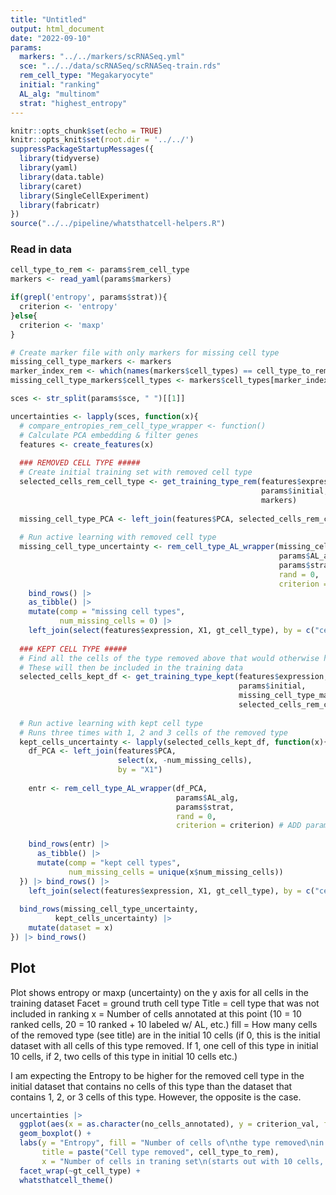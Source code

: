 ```yaml
---
title: "Untitled"
output: html_document
date: "2022-09-10"
params:
  markers: "../../markers/scRNASeq.yml"
  sce: "../../data/scRNASeq/scRNASeq-train.rds"
  rem_cell_type: "Megakaryocyte"
  initial: "ranking"
  AL_alg: "multinom"
  strat: "highest_entropy"
---
```


```r
knitr::opts_chunk$set(echo = TRUE)
knitr::opts_knit$set(root.dir = '../../')
suppressPackageStartupMessages({
  library(tidyverse)
  library(yaml)
  library(data.table)
  library(caret)
  library(SingleCellExperiment)
  library(fabricatr)
})
source("../../pipeline/whatsthatcell-helpers.R")
```

### Read in data
```r
cell_type_to_rem <- params$rem_cell_type
markers <- read_yaml(params$markers)

if(grepl('entropy', params$strat)){
  criterion <- 'entropy'
}else{
  criterion <- 'maxp'
}

# Create marker file with only markers for missing cell type
missing_cell_type_markers <- markers
marker_index_rem <- which(names(markers$cell_types) == cell_type_to_rem)
missing_cell_type_markers$cell_types <- markers$cell_types[marker_index_rem]

sces <- str_split(params$sce, " ")[[1]]
```


```r
uncertainties <- lapply(sces, function(x){
  # compare_entropies_rem_cell_type_wrapper <- function()
  # Calculate PCA embedding & filter genes
  features <- create_features(x)
  
  ### REMOVED CELL TYPE #####
  # Create initial training set with removed cell type
  selected_cells_rem_cell_type <- get_training_type_rem(features$expression, 
                                                        params$initial, 
                                                        markers)
  
  missing_cell_type_PCA <- left_join(features$PCA, selected_cells_rem_cell_type) # Adds the cell type labels
  
  # Run active learning with removed cell type
  missing_cell_type_uncertainty <- rem_cell_type_AL_wrapper(missing_cell_type_PCA,
                                                            params$AL_alg,
                                                            params$strat,
                                                            rand = 0,
                                                            criterion = criterion) |> # Need to add params here
    bind_rows() |> 
    as_tibble() |> 
    mutate(comp = "missing cell types",
           num_missing_cells = 0) |> 
    left_join(select(features$expression, X1, gt_cell_type), by = c("cell_id" = "X1"))
  
  ### KEPT CELL TYPE #####
  # Find all the cells of the type removed above that would otherwise have been selected 
  # These will then be included in the training data
  selected_cells_kept_df <- get_training_type_kept(features$expression, cell_type_to_rem, 
                                                   params$initial, 
                                                   missing_cell_type_markers, 
                                                   selected_cells_rem_cell_type)
  
  # Run active learning with kept cell type
  # Runs three times with 1, 2 and 3 cells of the removed type
  kept_cells_uncertainty <- lapply(selected_cells_kept_df, function(x){
    df_PCA <- left_join(features$PCA, 
                        select(x, -num_missing_cells), 
                        by = "X1")
    
    entr <- rem_cell_type_AL_wrapper(df_PCA,
                                     params$AL_alg,
                                     params$strat,
                                     rand = 0,
                                     criterion = criterion) # ADD params here
    
    bind_rows(entr) |> 
      as_tibble() |> 
      mutate(comp = "kept cell types",
             num_missing_cells = unique(x$num_missing_cells))
  }) |> bind_rows() |> 
    left_join(select(features$expression, X1, gt_cell_type), by = c("cell_id" = "X1"))
  
  bind_rows(missing_cell_type_uncertainty,
          kept_cells_uncertainty) |> 
    mutate(dataset = x)
}) |> bind_rows()
```


## Plot

Plot shows entropy or maxp (uncertainty) on the y axis for all cells in the training dataset
Facet = ground truth cell type 
Title = cell type that was not included in ranking
x = Number of cells annotated at this point (10 = 10 ranked cells, 20 = 10 ranked + 10 labeled w/ AL, etc.)
fill = How many cells of the removed type (see title) are in the initial 10 cells (if 0, this is the initial dataset with all cells of this type removed. If 1, one cell of this type in initial 10 cells, if 2, two cells of this type in initial 10 cells etc.)

I am expecting the Entropy to be higher for the removed cell type in the initial dataset that contains no cells of this type than the dataset that contains 1, 2, or 3 cells of this type. However, the opposite is the case.

```r
uncertainties |> 
  ggplot(aes(x = as.character(no_cells_annotated), y = criterion_val, fill = as.character(num_missing_cells))) + 
  geom_boxplot() + 
  labs(y = "Entropy", fill = "Number of cells of\nthe type removed\nin ranked dataset",
       title = paste("Cell type removed", cell_type_to_rem), 
       x = "Number of cells in traning set\n(starts out with 10 cells, then 10 additional cells with each AL iteration)") +
  facet_wrap(~gt_cell_type) + 
  whatsthatcell_theme()
```


